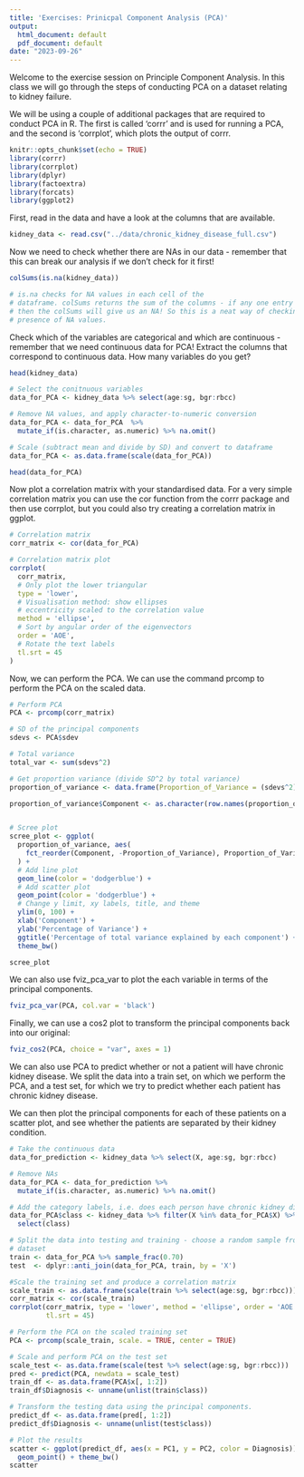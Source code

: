 ```yaml
---
title: 'Exercises: Prinicpal Component Analysis (PCA)'
output:
  html_document: default
  pdf_document: default
date: "2023-09-26"
---
```



Welcome to the exercise session on Principle Component Analysis. In this class
we will go through the steps of conducting PCA on a dataset relating to kidney 
failure. 

We will be using a couple of additional packages that are required to conduct PCA 
in R. The first is called 'corrr' and is used for running a PCA, and the second is 
'corrplot', which plots the output of corrr.


```r
knitr::opts_chunk$set(echo = TRUE)
library(corrr)
library(corrplot)
library(dplyr)
library(factoextra)
library(forcats)
library(ggplot2)
```

First, read in the data and have a look at the columns that are available. 

```r
kidney_data <- read.csv("../data/chronic_kidney_disease_full.csv")
```

Now we need to check whether there are NAs in our data - remember that this can 
break our analysis if we don't check for it first! 

```r
colSums(is.na(kidney_data))

# is.na checks for NA values in each cell of the 
# dataframe. colSums returns the sum of the columns - if any one entry is NA, 
# then the colSums will give us an NA! So this is a neat way of checking for the
# presence of NA values. 
```
Check which of the variables are categorical and which are continuous - remember
that we need continuous data for PCA! Extract the columns that correspond to continuous
data. How many variables do you get?

```r
head(kidney_data)

# Select the conitnuous variables
data_for_PCA <- kidney_data %>% select(age:sg, bgr:rbcc)

# Remove NA values, and apply character-to-numeric conversion
data_for_PCA <- data_for_PCA  %>%
  mutate_if(is.character, as.numeric) %>% na.omit()

# Scale (subtract mean and divide by SD) and convert to dataframe
data_for_PCA <- as.data.frame(scale(data_for_PCA))

head(data_for_PCA)
```
Now plot a correlation matrix with your standardised data. For a very simple 
correlation matrix you can use the cor function from the corrr package and then
use corrplot, but you could also try creating a correlation matrix in ggplot. 


```r
# Correlation matrix
corr_matrix <- cor(data_for_PCA)

# Correlation matrix plot
corrplot(
  corr_matrix,
  # Only plot the lower triangular
  type = 'lower', 
  # Visualisation method: show ellipses
  # eccentricity scaled to the correlation value
  method = 'ellipse',
  # Sort by angular order of the eigenvectors
  order = 'AOE',
  # Rotate the text labels
  tl.srt = 45
)
```

Now, we can perform the PCA. We can use the command prcomp to perform the PCA on the 
scaled data. 


```r
# Perform PCA
PCA <- prcomp(corr_matrix)

# SD of the principal components
sdevs <- PCA$sdev

# Total variance
total_var <- sum(sdevs^2)

# Get proportion variance (divide SD^2 by total variance)
proportion_of_variance <- data.frame(Proportion_of_Variance = (sdevs^2) / total_var * 100)

proportion_of_variance$Component <- as.character(row.names(proportion_of_variance))


# Scree plot
scree_plot <- ggplot(
  proportion_of_variance, aes(
    fct_reorder(Component, -Proportion_of_Variance), Proportion_of_Variance, group = 1)
  ) +
  # Add line plot
  geom_line(color = 'dodgerblue') +
  # Add scatter plot
  geom_point(color = 'dodgerblue') +
  # Change y limit, xy labels, title, and theme
  ylim(0, 100) + 
  xlab('Component') + 
  ylab('Percentage of Variance') + 
  ggtitle('Percentage of total variance explained by each component') + 
  theme_bw()

scree_plot
```


We can also use fviz_pca_var to plot the each variable in terms of the principal components. 


```r
fviz_pca_var(PCA, col.var = 'black')
```


Finally, we can use a cos2 plot to transform the principal components back into our original:

```r
fviz_cos2(PCA, choice = "var", axes = 1)
```

We can also use PCA to predict whether or not a patient will have chronic kidney disease. 
We split the data into a train set, on which we perform the PCA, and a test set, for which we try to predict whether each patient has chronic kidney disease. 

We can then plot the principal components for each of these patients on a scatter plot, 
and see whether the patients are separated by their kidney condition. 

```r
# Take the continuous data 
data_for_prediction <- kidney_data %>% select(X, age:sg, bgr:rbcc)

# Remove NAs
data_for_PCA <- data_for_prediction %>%
  mutate_if(is.character, as.numeric) %>% na.omit()

# Add the category labels, i.e. does each person have chronic kidney disease
data_for_PCA$class <- kidney_data %>% filter(X %in% data_for_PCA$X) %>%
  select(class)

# Split the data into testing and training - choose a random sample from the full 
# dataset
train <- data_for_PCA %>% sample_frac(0.70)
test  <- dplyr::anti_join(data_for_PCA, train, by = 'X')

#Scale the training set and produce a correlation matrix
scale_train <- as.data.frame(scale(train %>% select(age:sg, bgr:rbcc)))
corr_matrix <- cor(scale_train)
corrplot(corr_matrix, type = 'lower', method = 'ellipse', order = 'AOE', 
         tl.srt = 45) 

# Perform the PCA on the scaled training set 
PCA <- prcomp(scale_train, scale. = TRUE, center = TRUE)

# Scale and perform PCA on the test set
scale_test <- as.data.frame(scale(test %>% select(age:sg, bgr:rbcc)))
pred <- predict(PCA, newdata = scale_test)
train_df <- as.data.frame(PCA$x[, 1:2])
train_df$Diagnosis <- unname(unlist(train$class))

# Transform the testing data using the principal components. 
predict_df <- as.data.frame(pred[, 1:2])
predict_df$Diagnosis <- unname(unlist(test$class))

# Plot the results
scatter <- ggplot(predict_df, aes(x = PC1, y = PC2, color = Diagnosis)) +
  geom_point() + theme_bw() 
scatter
```




